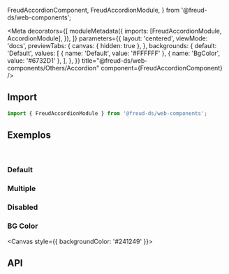   FreudAccordionComponent,
  FreudAccordionModule,
} from '@freud-ds/web-components';

<Meta
  decorators={[
    moduleMetadata({
      imports: [FreudAccordionModule, AccordionModule],
    }),
  ]}
  parameters={{
    layout: 'centered',
    viewMode: 'docs',
    previewTabs: {
      canvas: { hidden: true },
    },
    backgrounds: {
      default: 'Default',
      values: [
        { name: 'Default', value: '#FFFFFF' },
        { name: 'BgColor', value: '#6732D1' },
      ],
    },
  }}
  title="@freud-ds/web-components/Others/Accordion"
  component={FreudAccordionComponent}
/>

<FreudHeaderComponent
  title="Accordion"
  description="Agrupa uma coleção de conteúdos em abas."
/>

## <a id="importing"></a>Import

```ts
import { FreudAccordionModule } from '@freud-ds/web-components';
```

## <a id="exemplos"></a>Exemplos

<br />

### Default

<Canvas>
  <Story story={Default} />
</Canvas>

### Multiple

<Canvas>
  <Story story={Multiple} />
</Canvas>

### Disabled

<Canvas>
  <Story story={Disabled} />
</Canvas>

### BG Color

<Canvas style={{ backgroundColor: '#241249' }}>
  <Story story={BGColor} />
</Canvas>

## <a id="api"></a>API

<ArgsTable of={FreudAccordionComponent} />
